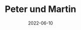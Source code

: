 ---
title: Peter und Martin
date: 2022-06-10
image: /images/hochzeitsblog/trauung/peter-martin5.jpg
width: 2000
height: 1333
category: Trauung
couple_category: Peter und Martin
weight: 3085
---